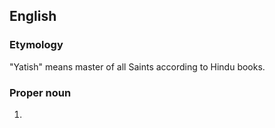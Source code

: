 ==English==

===Etymology===
"Yatish" means master of all Saints according to Hindu books.

===Proper noun===
{{en-proper noun}}

# {{given name|male|from India}}